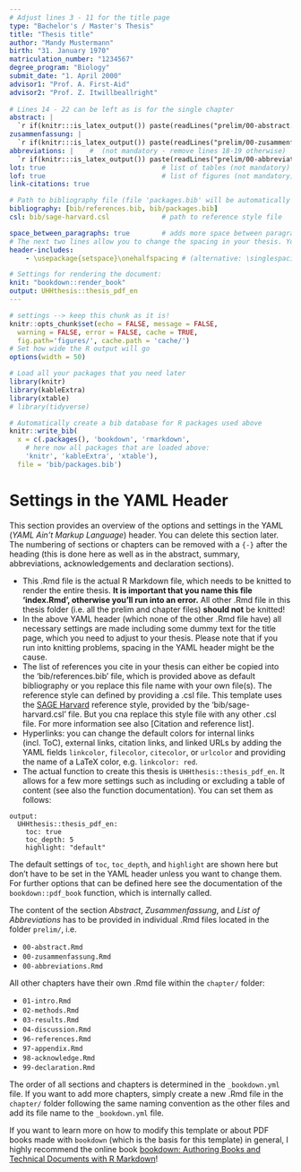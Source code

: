 ```yaml
---
# Adjust lines 3 - 11 for the title page
type: "Bachelor's / Master's Thesis"
title: "Thesis title"
author: "Mandy Mustermann"
birth: "31. January 1970"
matriculation_number: "1234567"
degree_program: "Biology"
submit_date: "1. April 2000"
advisor1: "Prof. A. First-Aid"
advisor2: "Prof. Z. Itwillbeallright" 
  
# Lines 14 - 22 can be left as is for the single chapter
abstract: | 
  `r if(knitr:::is_latex_output()) paste(readLines("prelim/00-abstract.Rmd"), collapse = '\n  ')`
zusammenfassung: |   
  `r if(knitr:::is_latex_output()) paste(readLines("prelim/00-zusammenfassung.Rmd"), collapse = '\n  ')`
abbreviations: |    #  (not mandatory - remove lines 18-19 otherwise)
  `r if(knitr:::is_latex_output()) paste(readLines("prelim/00-abbreviations.Rmd"), collapse = '\n  ')`
lot: true                             # list of tables (not mandatory)
lof: true                             # list of figures (not mandatory)
link-citations: true

# Path to bibliography file (file 'packages.bib' will be automatically generated)
bibliography: [bib/references.bib, bib/packages.bib]  
csl: bib/sage-harvard.csl             # path to reference style file

space_between_paragraphs: true        # adds more space between paragraphs
# The next two lines allow you to change the spacing in your thesis. You can 
header-includes:
    - \usepackage{setspace}\onehalfspacing # (alternative: \singlespacing or \doublespacing)

# Settings for rendering the document:    
knit: "bookdown::render_book"
output: UHHthesis::thesis_pdf_en           
---
```


```r
# settings --> keep this chunk as it is!
knitr::opts_chunk$set(echo = FALSE, message = FALSE, 
  warning = FALSE, error = FALSE, cache = TRUE,
  fig.path='figures/', cache.path = 'cache/')
# Set how wide the R output will go
options(width = 50)
```

```r
# Load all your packages that you need later
library(knitr)
library(kableExtra)
library(xtable)
# library(tidyverse)
```

```r
# Automatically create a bib database for R packages used above
knitr::write_bib(
  x = c(.packages(), 'bookdown', 'rmarkdown', 
    # here now all packages that are loaded above:
    'knitr', 'kableExtra', 'xtable'), 
  file = 'bib/packages.bib')
```


<!-- If you'd like to include a comment in the R Markdown file that won't be produced in your resulting file enclose it in a block like this (note that comments in code chunks and the YAML header are marked with a # instead). Simply mark the lines and press the keyboard shortcut ctrl or cmd + shift + c . -->



<!-- The following text is for information only. There should be no text here later. -->

# Settings in the YAML Header {-}

This section provides an overview of the options and settings in the YAML (*YAML Ain't Markup Language*) header. You can delete this section later. The numbering of sections or chapters can be removed with a `{-}` after the heading (this is done here as well as in the abstract, summary, abbreviations, acknowledgements and declaration sections).

- This .Rmd file is the actual R Markdown file, which needs to be knitted to render the entire thesis. **It is important that you name this file 'index.Rmd', otherwise you'll run into an error.**  All other .Rmd file in this thesis folder (i.e. all the prelim and chapter files) **should not** be knitted!
- In the above YAML header (which none of the other .Rmd file have) all necessary settings are made including some dummy text for the title page, which you need to adjust to your thesis. Please note that if you run into knitting problems, spacing in the YAML header might be the cause.
- The list of references you cite in your thesis can either be copied into the 'bib/references.bib' file, which is provided above as default bibliography or you replace this file name with your own file(s). The reference style can defined by providing a .csl file. This template uses the [SAGE Harvard](https://uk.sagepub.com/sites/default/files/sage_harvard_reference_style_0.pdf) reference style, provided by the 'bib/sage-harvard.csl' file. But you cna replace this style file with any other .csl file. For more information see also [Citation and reference list].
- Hyperlinks: you can change the default colors for internal links (incl. ToC), external links, citation links, and linked URLs by adding the YAML fields `linkcolor`, `filecolor`, `citecolor`, or `urlcolor` and providing the name of a LaTeX color, e.g. `linkcolor: red`.
- The actual function to create this thesis is `UHHthesis::thesis_pdf_en`. It allows for a few more settings such as including or excluding a table of content (see also the function documentation). You can set them as follows:

```
output:
  UHHthesis::thesis_pdf_en:
    toc: true
    toc_depth: 5
    highlight: "default"
```
The default settings of `toc`, `toc_depth`, and `highlight` are shown here but don't have to be set in the YAML header unless you want to change them. For further options that can be defined here see the documentation of the `bookdown::pdf_book` function, which is internally called. 


The content of the section *Abstract*, *Zusammenfassung*, and *List of Abbreviations* has to be provided in individual .Rmd files located in the folder `prelim/`, i.e.

- `00-abstract.Rmd`
- `00-zusammenfassung.Rmd`
- `00-abbreviations.Rmd`

All other chapters have their own .Rmd file within the `chapter/` folder:

- `01-intro.Rmd`
- `02-methods.Rmd`
- `03-results.Rmd`
- `04-discussion.Rmd`
- `96-references.Rmd`
- `97-appendix.Rmd`
- `98-acknowledge.Rmd`
- `99-declaration.Rmd`

The order of all sections and chapters is determined in the `_bookdown.yml` file. If you want to add more chapters, simply create a new .Rmd file in the `chapter/` folder following the same naming convention as the other files and add its file name to the `_bookdown.yml` file.

If you want to learn more on how to modify this template or about PDF books made with `bookdown` (which is the basis for this template) in general, I highly recommend the online book [bookdown: Authoring Books and Technical Documents with R Markdown](https://bookdown.org/yihui/bookdown/)!

<!-- If you want the next chapter to start on a new page type -->
\newpage